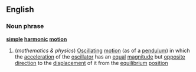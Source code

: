 ==English==
===Noun phrase===
{{wikipedia}}
'''[[simple]] [[harmonic]] [[motion]]'''
#(''mathematics & physics'') [[Oscillating]] [[motion]] (as of a [[pendulum]]) in which the [[acceleration]] of the [[oscillator]] has an [[equal]] [[magnitude]] but [[opposite]] [[direction]] to the [[displacement]] of it from the [[equilibrium]] [[position]]